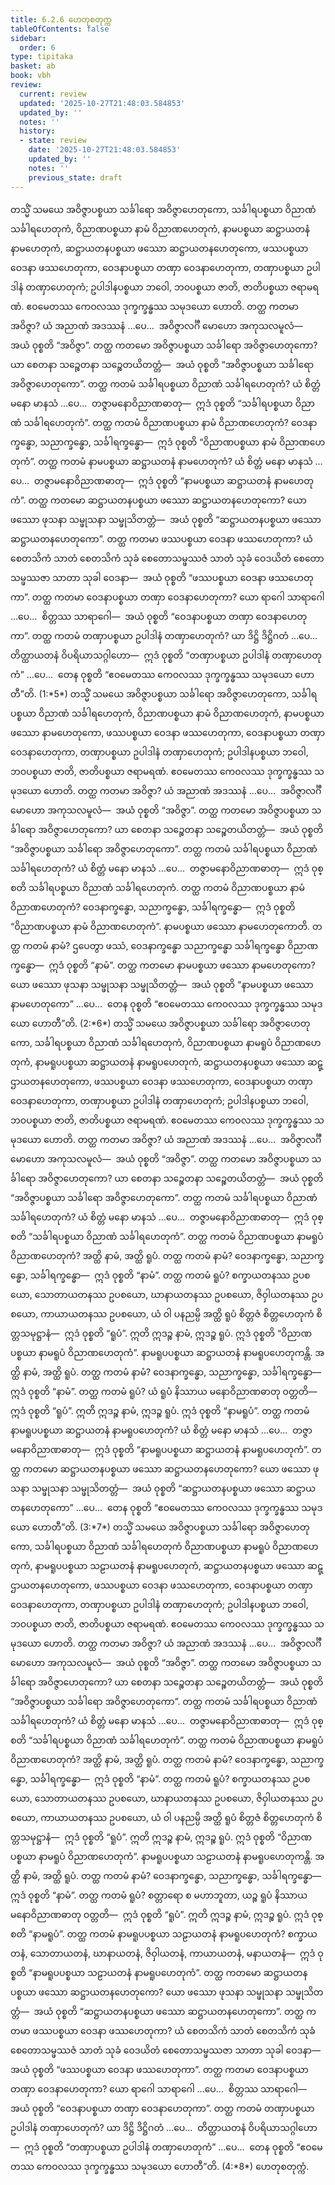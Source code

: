 ```yaml
---
title: 6.2.6 ဟေတုစတုက္က
tableOfContents: false
sidebar:
  order: 6
type: tipitaka
basket: ab
book: vbh
review:
  current: review
  updated: '2025-10-27T21:48:03.584853'
  updated_by: ''
  notes: ''
  history:
  - state: review
    date: '2025-10-27T21:48:03.584853'
    updated_by: ''
    notes: ''
    previous_state: draft
---
```



<ReviewStatus review={frontmatter.review} showDetails={true} />

<HypothesisAnnotation frontmatter={frontmatter} />

<DynamicBreadcrumb />

<Division number="256" book="vbh" e="ch" v="30" p="154">

<Paragraph number="1027" book="vbh">
တသ္မိံ သမယေ အဝိဇ္ဇာပစ္စယာ သင်္ခါရော အဝိဇ္ဇာဟေတုကော, သင်္ခါရပစ္စယာ ဝိညာဏံ သင်္ခါရဟေတုကံ, ဝိညာဏပစ္စယာ နာမံ ဝိညာဏဟေတုကံ, နာမပစ္စယာ ဆဋ္ဌာယတနံ နာမဟေတုကံ, ဆဋ္ဌာယတနပစ္စယာ ဖဿော ဆဋ္ဌာယတနဟေတုကော, ဖဿပစ္စယာ ဝေဒနာ ဖဿဟေတုကာ, ဝေဒနာပစ္စယာ တဏှာ ဝေဒနာဟေတုကာ, တဏှာပစ္စယာ ဥပါဒါနံ တဏှာဟေတုကံ; ဥပါဒါနပစ္စယာ ဘဝေါ, ဘဝပစ္စယာ ဇာတိ, ဇာတိပစ္စယာ ဇရာမရဏံ. ဧဝမေတဿ ကေဝလဿ ဒုက္ခက္ခန္ဓဿ သမုဒယော ဟောတိ.
</Paragraph>

</Division>
<Division number="257" book="vbh" e="ch" v="30" p="155">

<Paragraph number="1028" book="vbh">
တတ္ထ ကတမာ အဝိဇ္ဇာ? ယံ အညာဏံ အဒဿနံ …ပေ…  အဝိဇ္ဇာလင်္ဂီ မောဟော အကုသလမူလံ—  အယံ ဝုစ္စတိ “အဝိဇ္ဇာ”.
</Paragraph>

<Paragraph number="1029" book="vbh">
တတ္ထ ကတမော အဝိဇ္ဇာပစ္စယာ သင်္ခါရော အဝိဇ္ဇာဟေတုကော? ယာ စေတနာ သဉ္စေတနာ သဉ္စေတယိတတ္တံ—  အယံ ဝုစ္စတိ “အဝိဇ္ဇာပစ္စယာ သင်္ခါရော အဝိဇ္ဇာဟေတုကော”.
</Paragraph>

<Paragraph number="1030" book="vbh">
တတ္ထ ကတမံ သင်္ခါရပစ္စယာ ဝိညာဏံ သင်္ခါရဟေတုကံ? ယံ စိတ္တံ မနော မာနသံ …ပေ…  တဇ္ဇာမနောဝိညာဏဓာတု—  ဣဒံ ဝုစ္စတိ “သင်္ခါရပစ္စယာ ဝိညာဏံ သင်္ခါရဟေတုကံ”.
</Paragraph>

<Paragraph number="1031" book="vbh">
တတ္ထ ကတမံ ဝိညာဏပစ္စယာ နာမံ ဝိညာဏဟေတုကံ? ဝေဒနာက္ခန္ဓော, သညာက္ခန္ဓော, သင်္ခါရက္ခန္ဓော—  ဣဒံ ဝုစ္စတိ “ဝိညာဏပစ္စယာ နာမံ ဝိညာဏဟေတုကံ”.
</Paragraph>

<Paragraph number="1032" book="vbh">
တတ္ထ ကတမံ နာမပစ္စယာ ဆဋ္ဌာယတနံ နာမဟေတုကံ? ယံ စိတ္တံ မနော မာနသံ …ပေ…  တဇ္ဇာမနောဝိညာဏဓာတု—  ဣဒံ ဝုစ္စတိ “နာမပစ္စယာ ဆဋ္ဌာယတနံ နာမဟေတုကံ”.
</Paragraph>

<Paragraph number="1033" book="vbh">
တတ္ထ ကတမော ဆဋ္ဌာယတနပစ္စယာ ဖဿော ဆဋ္ဌာယတနဟေတုကော? ယော ဖဿော ဖုသနာ သမ္ဖုသနာ သမ္ဖုသိတတ္တံ—  အယံ ဝုစ္စတိ “ဆဋ္ဌာယတနပစ္စယာ ဖဿော ဆဋ္ဌာယတနဟေတုကော”.
</Paragraph>

<Paragraph number="1034" book="vbh">
တတ္ထ ကတမာ ဖဿပစ္စယာ ဝေဒနာ ဖဿဟေတုကာ? ယံ စေတသိကံ သာတံ စေတသိကံ သုခံ စေတောသမ္ဖဿဇံ သာတံ သုခံ ဝေဒယိတံ စေတောသမ္ဖဿဇာ သာတာ သုခါ ဝေဒနာ—  အယံ ဝုစ္စတိ “ဖဿပစ္စယာ ဝေဒနာ ဖဿဟေတုကာ”.
</Paragraph>

<Paragraph number="1035" book="vbh">
တတ္ထ ကတမာ ဝေဒနာပစ္စယာ တဏှာ ဝေဒနာဟေတုကာ? ယော ရာဂေါ သာရာဂေါ …ပေ…  စိတ္တဿ သာရာဂေါ—  အယံ ဝုစ္စတိ “ဝေဒနာပစ္စယာ တဏှာ ဝေဒနာဟေတုကာ”.
</Paragraph>

<Paragraph number="1036" book="vbh">
တတ္ထ ကတမံ တဏှာပစ္စယာ ဥပါဒါနံ တဏှာဟေတုကံ? ယာ ဒိဋ္ဌိ ဒိဋ္ဌိဂတံ …ပေ…  တိတ္ထာယတနံ ဝိပရိယာသဂ္ဂါဟော—  ဣဒံ ဝုစ္စတိ “တဏှာပစ္စယာ ဥပါဒါနံ တဏှာဟေတုကံ” …ပေ…  တေန ဝုစ္စတိ “ဧဝမေတဿ ကေဝလဿ ဒုက္ခက္ခန္ဓဿ သမုဒယော ဟောတီ”တိ. (1:*5*)
</Paragraph>

</Division>
<Division number="258" book="vbh" e="ch" v="30" p="156">

<Paragraph number="1037" book="vbh">
တသ္မိံ သမယေ အဝိဇ္ဇာပစ္စယာ သင်္ခါရော အဝိဇ္ဇာဟေတုကော, သင်္ခါရပစ္စယာ ဝိညာဏံ သင်္ခါရဟေတုကံ, ဝိညာဏပစ္စယာ နာမံ ဝိညာဏဟေတုကံ, နာမပစ္စယာ ဖဿော နာမဟေတုကော, ဖဿပစ္စယာ ဝေဒနာ ဖဿဟေတုကာ, ဝေဒနာပစ္စယာ တဏှာ ဝေဒနာဟေတုကာ, တဏှာပစ္စယာ ဥပါဒါနံ တဏှာဟေတုကံ; ဥပါဒါနပစ္စယာ ဘဝေါ, ဘဝပစ္စယာ ဇာတိ, ဇာတိပစ္စယာ ဇရာမရဏံ. ဧဝမေတဿ ကေဝလဿ ဒုက္ခက္ခန္ဓဿ သမုဒယော ဟောတိ.
</Paragraph>

</Division>
<Division number="259" book="vbh" e="ch" v="30" p="156">

<Paragraph number="1038" book="vbh">
တတ္ထ ကတမာ အဝိဇ္ဇာ? ယံ အညာဏံ အဒဿနံ …ပေ…  အဝိဇ္ဇာလင်္ဂီ မောဟော အကုသလမူလံ—  အယံ ဝုစ္စတိ “အဝိဇ္ဇာ”.
</Paragraph>

<Paragraph number="1039" book="vbh">
တတ္ထ ကတမော အဝိဇ္ဇာပစ္စယာ သင်္ခါရော အဝိဇ္ဇာဟေတုကော? ယာ စေတနာ သဉ္စေတနာ သဉ္စေတယိတတ္တံ—  အယံ ဝုစ္စတိ “အဝိဇ္ဇာပစ္စယာ သင်္ခါရော အဝိဇ္ဇာဟေတုကော”.
</Paragraph>

<Paragraph number="1040" book="vbh">
တတ္ထ ကတမံ သင်္ခါရပစ္စယာ ဝိညာဏံ သင်္ခါရဟေတုကံ? ယံ စိတ္တံ မနော မာနသံ …ပေ…  တဇ္ဇာမနောဝိညာဏဓာတု—  ဣဒံ ဝုစ္စတိ သင်္ခါရပစ္စယာ ဝိညာဏံ သင်္ခါရဟေတုကံ.
</Paragraph>

<Paragraph number="1041" book="vbh">
တတ္ထ ကတမံ ဝိညာဏပစ္စယာ နာမံ ဝိညာဏဟေတုကံ? ဝေဒနာက္ခန္ဓော, သညာက္ခန္ဓော, သင်္ခါရက္ခန္ဓော—  ဣဒံ ဝုစ္စတိ “ဝိညာဏပစ္စယာ နာမံ ဝိညာဏဟေတုကံ”.
</Paragraph>

<Paragraph number="1042" book="vbh">
နာမပစ္စယာ ဖဿော နာမဟေတုကောတိ. တတ္ထ ကတမံ နာမံ? ဌပေတွာ ဖဿံ, ဝေဒနာက္ခန္ဓော သညာက္ခန္ဓော သင်္ခါရက္ခန္ဓော ဝိညာဏက္ခန္ဓော—  ဣဒံ ဝုစ္စတိ “နာမံ”.
</Paragraph>

<Paragraph number="1043" book="vbh">
တတ္ထ ကတမော နာမပစ္စယာ ဖဿော နာမဟေတုကော? ယော ဖဿော ဖုသနာ သမ္ဖုသနာ သမ္ဖုသိတတ္တံ—  အယံ ဝုစ္စတိ “နာမပစ္စယာ ဖဿော နာမဟေတုကော” …ပေ…  တေန ဝုစ္စတိ “ဧဝမေတဿ ကေဝလဿ ဒုက္ခက္ခန္ဓဿ သမုဒယော ဟောတီ”တိ. (2:*6*)
</Paragraph>

</Division>
<Division number="260" book="vbh" e="ch" v="30" p="156">

<Paragraph number="1044" book="vbh">
တသ္မိံ သမယေ အဝိဇ္ဇာပစ္စယာ သင်္ခါရော အဝိဇ္ဇာဟေတုကော, သင်္ခါရပစ္စယာ ဝိညာဏံ သင်္ခါရဟေတုကံ, ဝိညာဏပစ္စယာ နာမရူပံ ဝိညာဏဟေတုကံ, နာမရူပပစ္စယာ ဆဋ္ဌာယတနံ နာမရူပဟေတုကံ, ဆဋ္ဌာယတနပစ္စယာ ဖဿော ဆဋ္ဌာယတနဟေတုကော, ဖဿပစ္စယာ ဝေဒနာ ဖဿဟေတုကာ, ဝေဒနာပစ္စယာ တဏှာ ဝေဒနာဟေတုကာ, တဏှာပစ္စယာ ဥပါဒါနံ တဏှာဟေတုကံ; ဥပါဒါနပစ္စယာ ဘဝေါ, ဘဝပစ္စယာ ဇာတိ, ဇာတိပစ္စယာ ဇရာမရဏံ. ဧဝမေတဿ ကေဝလဿ ဒုက္ခက္ခန္ဓဿ သမုဒယော ဟောတိ.
</Paragraph>

</Division>
<Division number="261" book="vbh" e="ch" v="30" p="157">

<Paragraph number="1045" book="vbh">
တတ္ထ ကတမာ အဝိဇ္ဇာ? ယံ အညာဏံ အဒဿနံ …ပေ…  အဝိဇ္ဇာလင်္ဂီ မောဟော အကုသလမူလံ—  အယံ ဝုစ္စတိ “အဝိဇ္ဇာ”.
</Paragraph>

<Paragraph number="1046" book="vbh">
တတ္ထ ကတမော အဝိဇ္ဇာပစ္စယာ သင်္ခါရော အဝိဇ္ဇာဟေတုကော? ယာ စေတနာ သဉ္စေတနာ သဉ္စေတယိတတ္တံ—  အယံ ဝုစ္စတိ “အဝိဇ္ဇာပစ္စယာ သင်္ခါရော အဝိဇ္ဇာဟေတုကော”.
</Paragraph>

<Paragraph number="1047" book="vbh">
တတ္ထ ကတမံ သင်္ခါရပစ္စယာ ဝိညာဏံ သင်္ခါရဟေတုကံ? ယံ စိတ္တံ မနော မာနသံ …ပေ…  တဇ္ဇာမနောဝိညာဏဓာတု—  ဣဒံ ဝုစ္စတိ “သင်္ခါရပစ္စယာ ဝိညာဏံ သင်္ခါရဟေတုကံ”.
</Paragraph>

<Paragraph number="1048" book="vbh">
တတ္ထ ကတမံ ဝိညာဏပစ္စယာ နာမရူပံ ဝိညာဏဟေတုကံ? အတ္ထိ နာမံ, အတ္ထိ ရူပံ. တတ္ထ ကတမံ နာမံ? ဝေဒနာက္ခန္ဓော, သညာက္ခန္ဓော, သင်္ခါရက္ခန္ဓော—  ဣဒံ ဝုစ္စတိ “နာမံ”. တတ္ထ ကတမံ ရူပံ? စက္ခာယတနဿ ဥပစယော, သောတာယတနဿ ဥပစယော, ဃာနာယတနဿ ဥပစယော, ဇိဝှါယတနဿ ဥပစယော, ကာယာယတနဿ ဥပစယော, ယံ ဝါ ပနညမ္ပိ အတ္ထိ ရူပံ စိတ္တဇံ စိတ္တဟေတုကံ စိတ္တသမုဋ္ဌာနံ—  ဣဒံ ဝုစ္စတိ “ရူပံ”. ဣတိ ဣဒဉ္စ နာမံ, ဣဒဉ္စ ရူပံ. ဣဒံ ဝုစ္စတိ “ဝိညာဏပစ္စယာ နာမရူပံ ဝိညာဏဟေတုကံ”.
</Paragraph>

<Paragraph number="1049" book="vbh">
နာမရူပပစ္စယာ ဆဋ္ဌာယတနံ နာမရူပဟေတုကန္တိ. အတ္ထိ နာမံ, အတ္ထိ ရူပံ. တတ္ထ ကတမံ နာမံ? ဝေဒနာက္ခန္ဓော, သညာက္ခန္ဓော, သင်္ခါရက္ခန္ဓော—  ဣဒံ ဝုစ္စတိ “နာမံ”. တတ္ထ ကတမံ ရူပံ? ယံ ရူပံ နိဿာယ မနောဝိညာဏဓာတု ဝတ္တတိ—  ဣဒံ ဝုစ္စတိ “ရူပံ”. ဣတိ ဣဒဉ္စ နာမံ, ဣဒဉ္စ ရူပံ. ဣဒံ ဝုစ္စတိ “နာမရူပံ”.
</Paragraph>

<Paragraph number="1050" book="vbh">
တတ္ထ ကတမံ နာမရူပပစ္စယာ ဆဋ္ဌာယတနံ နာမရူပဟေတုကံ? ယံ စိတ္တံ မနော မာနသံ …ပေ…  တဇ္ဇာမနောဝိညာဏဓာတု—  ဣဒံ ဝုစ္စတိ “နာမရူပပစ္စယာ ဆဋ္ဌာယတနံ နာမရူပဟေတုကံ”.
</Paragraph>

<Paragraph number="1051" book="vbh">
တတ္ထ ကတမော ဆဋ္ဌာယတနပစ္စယာ ဖဿော ဆဋ္ဌာယတနဟေတုကော? ယော ဖဿော ဖုသနာ သမ္ဖုသနာ သမ္ဖုသိတတ္တံ—  အယံ ဝုစ္စတိ “ဆဋ္ဌာယတနပစ္စယာ ဖဿော ဆဋ္ဌာယတနဟေတုကော” …ပေ…  တေန ဝုစ္စတိ “ဧဝမေတဿ ကေဝလဿ ဒုက္ခက္ခန္ဓဿ သမုဒယော ဟောတီ”တိ. (3:*7*)
</Paragraph>

</Division>
<Division number="262" book="vbh" e="ch" v="30" p="158">

<Paragraph number="1052" book="vbh">
တသ္မိံ သမယေ အဝိဇ္ဇာပစ္စယာ သင်္ခါရော အဝိဇ္ဇာဟေတုကော, သင်္ခါရပစ္စယာ ဝိညာဏံ သင်္ခါရဟေတုကံ ဝိညာဏပစ္စယာ နာမရူပံ ဝိညာဏဟေတုကံ, နာမရူပပစ္စယာ သဠာယတနံ နာမရူပဟေတုကံ, ဆဋ္ဌာယတနပစ္စယာ ဖဿော ဆဋ္ဌာယတနဟေတုကော, ဖဿပစ္စယာ ဝေဒနာ ဖဿဟေတုကာ, ဝေဒနာပစ္စယာ တဏှာ ဝေဒနာဟေတုကာ, တဏှာပစ္စယာ ဥပါဒါနံ တဏှာဟေတုကံ; ဥပါဒါနပစ္စယာ ဘဝေါ, ဘဝပစ္စယာ ဇာတိ, ဇာတိပစ္စယာ ဇရာမရဏံ. ဧဝမေတဿ ကေဝလဿ ဒုက္ခက္ခန္ဓဿ သမုဒယော ဟောတိ.
</Paragraph>

</Division>
<Division number="263" book="vbh" e="ch" v="30" p="158">

<Paragraph number="1053" book="vbh">
တတ္ထ ကတမာ အဝိဇ္ဇာ? ယံ အညာဏံ အဒဿနံ …ပေ…  အဝိဇ္ဇာလင်္ဂီ မောဟော အကုသလမူလံ—  အယံ ဝုစ္စတိ “အဝိဇ္ဇာ”.
</Paragraph>

<Paragraph number="1054" book="vbh">
တတ္ထ ကတမော အဝိဇ္ဇာပစ္စယာ သင်္ခါရော အဝိဇ္ဇာဟေတုကော? ယာ စေတနာ သဉ္စေတနာ သဉ္စေတယိတတ္တံ—  အယံ ဝုစ္စတိ “အဝိဇ္ဇာပစ္စယာ သင်္ခါရော အဝိဇ္ဇာဟေတုကော”.
</Paragraph>

<Paragraph number="1055" book="vbh">
တတ္ထ ကတမံ သင်္ခါရပစ္စယာ ဝိညာဏံ သင်္ခါရဟေတုကံ? ယံ စိတ္တံ မနော မာနသံ …ပေ…  တဇ္ဇာမနောဝိညာဏဓာတု—  ဣဒံ ဝုစ္စတိ “သင်္ခါရပစ္စယာ ဝိညာဏံ သင်္ခါရဟေတုကံ”.
</Paragraph>

<Paragraph number="1056" book="vbh">
တတ္ထ ကတမံ ဝိညာဏပစ္စယာ နာမရူပံ ဝိညာဏဟေတုကံ? အတ္ထိ နာမံ, အတ္ထိ ရူပံ. တတ္ထ ကတမံ နာမံ? ဝေဒနာက္ခန္ဓော, သညာက္ခန္ဓော, သင်္ခါရက္ခန္ဓော—  ဣဒံ ဝုစ္စတိ “နာမံ”. တတ္ထ ကတမံ ရူပံ? စက္ခာယတနဿ ဥပစယော, သောတာယတနဿ ဥပစယော, ဃာနာယတနဿ ဥပစယော, ဇိဝှါယတနဿ ဥပစယော, ကာယာယတနဿ ဥပစယော, ယံ ဝါ ပနညမ္ပိ အတ္ထိ ရူပံ စိတ္တဇံ စိတ္တဟေတုကံ စိတ္တသမုဋ္ဌာနံ—  ဣဒံ ဝုစ္စတိ “ရူပံ”. ဣတိ ဣဒဉ္စ နာမံ, ဣဒဉ္စ ရူပံ. ဣဒံ ဝုစ္စတိ “ဝိညာဏပစ္စယာ နာမရူပံ ဝိညာဏဟေတုကံ”.
</Paragraph>

<Paragraph number="1057" book="vbh">
နာမရူပပစ္စယာ သဠာယတနံ နာမရူပဟေတုကန္တိ. အတ္ထိ နာမံ, အတ္ထိ ရူပံ. တတ္ထ ကတမံ နာမံ? ဝေဒနာက္ခန္ဓော, သညာက္ခန္ဓော, သင်္ခါရက္ခန္ဓော—  ဣဒံ ဝုစ္စတိ “နာမံ”. တတ္ထ ကတမံ ရူပံ? စတ္တာရော စ မဟာဘူတာ, ယဉ္စ ရူပံ နိဿာယ မနောဝိညာဏဓာတု ဝတ္တတိ—  ဣဒံ ဝုစ္စတိ “ရူပံ”. ဣတိ ဣဒဉ္စ နာမံ, ဣဒဉ္စ ရူပံ. ဣဒံ ဝုစ္စတိ “နာမရူပံ”.
</Paragraph>

<Paragraph number="1058" book="vbh">
တတ္ထ ကတမံ နာမရူပပစ္စယာ သဠာယတနံ နာမရူပဟေတုကံ? စက္ခာယတနံ, သောတာယတနံ, ဃာနာယတနံ, ဇိဝှါယတနံ, ကာယာယတနံ, မနာယတနံ—  ဣဒံ ဝုစ္စတိ “နာမရူပပစ္စယာ သဠာယတနံ နာမရူပဟေတုကံ”.
</Paragraph>

<Paragraph number="1059" book="vbh">
တတ္ထ ကတမော ဆဋ္ဌာယတနပစ္စယာ ဖဿော ဆဋ္ဌာယတနဟေတုကော? ယော ဖဿော ဖုသနာ သမ္ဖုသနာ သမ္ဖုသိတတ္တံ—  အယံ ဝုစ္စတိ “ဆဋ္ဌာယတနပစ္စယာ ဖဿော ဆဋ္ဌာယတနဟေတုကော”.
</Paragraph>

<Paragraph number="1060" book="vbh">
တတ္ထ ကတမာ ဖဿပစ္စယာ ဝေဒနာ ဖဿဟေတုကာ? ယံ စေတသိကံ သာတံ စေတသိကံ သုခံ စေတောသမ္ဖဿဇံ သာတံ သုခံ ဝေဒယိတံ စေတောသမ္ဖဿဇာ သာတာ သုခါ ဝေဒနာ—  အယံ ဝုစ္စတိ “ဖဿပစ္စယာ ဝေဒနာ ဖဿဟေတုကာ”.
</Paragraph>

<Paragraph number="1061" book="vbh">
တတ္ထ ကတမာ ဝေဒနာပစ္စယာ တဏှာ ဝေဒနာဟေတုကာ? ယော ရာဂေါ သာရာဂေါ …ပေ…  စိတ္တဿ သာရာဂေါ—  အယံ ဝုစ္စတိ “ဝေဒနာပစ္စယာ တဏှာ ဝေဒနာဟေတုကာ”.
</Paragraph>

<Paragraph number="1062" book="vbh">
တတ္ထ ကတမံ တဏှာပစ္စယာ ဥပါဒါနံ တဏှာဟေတုကံ? ယာ ဒိဋ္ဌိ ဒိဋ္ဌိဂတံ …ပေ…  တိတ္ထာယတနံ ဝိပရိယာသဂ္ဂါဟော—  ဣဒံ ဝုစ္စတိ “တဏှာပစ္စယာ ဥပါဒါနံ တဏှာဟေတုကံ” …ပေ…  တေန ဝုစ္စတိ “ဧဝမေတဿ ကေဝလဿ ဒုက္ခက္ခန္ဓဿ သမုဒယော ဟောတီ”တိ. (4:*8*)

</Paragraph>
</Division>

<Paragraph number="1063" type="center" book="vbh">
ဟေတုစတုက္ကံ.
</Paragraph>